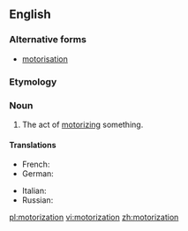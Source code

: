 ==English==

===Alternative forms===
* [[motorisation]]

===Etymology===
{{suffix|motorize|ation|lang=en}}

===Noun===
{{en-noun}}

# The act of [[motorize|motorizing]] something.

====Translations====
{{trans-top|the act of motorizing something}}
* French: {{t+|fr|motorisation|f}}
* German: {{t|de|Motorisierung|f}}
{{trans-mid}}
* Italian: {{t|it|motorizzazione|f}}
* Russian: {{t+|ru|моторизация|f|tr=motorizácija|sc=Cyrl}}
{{trans-bottom}}

[[pl:motorization]]
[[vi:motorization]]
[[zh:motorization]]